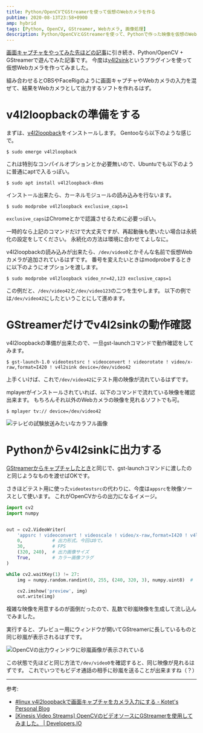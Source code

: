 ```yaml
---
title: Python/OpenCVでGStreamerを使って仮想のWebカメラを作る
pubtime: 2020-08-13T23:58+0900
amp: hybrid
tags: [Python, OpenCV, GStreamer, Webカメラ, 画像処理]
description: Python/OpenCVとGStreamerを使って、Pythonで作った映像を仮想のWebカメラ映像として出力してみました。これでOBSやFaceRigのようなソフトを作れるはずです、たぶん。
---
```


[画面キャプチャをやってみた先ほどの記事](/blog/2020/08/python-opencv-screen-capture)に引き続き、Python/OpenCV + GStreamerで遊んでみた記事です。
今度は[v4l2sink](https://gstreamer.freedesktop.org/documentation/video4linux2/v4l2sink.html)というプラグインを使って仮想Webカメラを作ってみました。

組み合わせるとOBSやFaceRigのように画面キャプチャやWebカメラの入力を混ぜて、結果をWebカメラとして出力するソフトを作れるはず。


# v4l2loopbackの準備をする

まずは、[v4l2loopback](https://github.com/umlaeute/v4l2loopback)をインストールします。
Gentooなら以下のような感じで。

``` shell
$ sudo emerge v4l2loopback
```

これは特別なコンパイルオプションとか必要無いので、Ubuntuでも以下のように普通にaptで入るっぽい。

``` shell
$ sudo apt install v4l2loopback-dkms
```

インストール出来たら、カーネルモジュールの読み込みを行ないます。

``` shell
$ sudo modprobe v4l2loopback exclusive_caps=1
```

`exclusive_caps`はChromeとかで認識させるために必要っぽい。

一時的なら上記のコマンドだけで大丈夫ですが、再起動後も使いたい場合は永続化の設定をしてください。
永続化の方法は環境に合わせてよしなに。

v4l2loopbackの読み込みが出来たら、`/dev/video0`とかそんな名前で仮想Webカメラが追加されているはずです。
番号を変えたいときはmodprobeするときに以下のようにオプションを渡します。

``` shell
$ sudo modprobe v4l2loopback video_nr=42,123 exclusive_caps=1
```

この例だと、`/dev/video42`と`/dev/video123`の二つを生やします。
以下の例では`/dev/video42`にしたということにして進めます。


# GStreamerだけでv4l2sinkの動作確認

v4l2loopbackの準備が出来たので、一旦gst-launchコマンドで動作確認をしてみます。

``` shell
$ gst-launch-1.0 videotestsrc ! videoconvert ! videorotate ! video/x-raw,format=I420 ! v4l2sink device=/dev/video42
```

上手くいけば、これで`/dev/video42`にテスト用の映像が流れているはずです。

mplayerがインストールされていれば、以下のコマンドで流れている映像を確認出来ます。
もちろんそれ以外のWebカメラの映像を見れるソフトでも可。

``` shell
$ mplayer tv:// device=/dev/video42
```

![テレビの試験放送みたいなカラフル画像](/blog/2020/08/gstreamer-videotestsrc.jpg "640x480")


# Pythonからv4l2sinkに出力する

[GStreamerからキャプチャしたとき](/blog/2020/08/python-opencv-screen-capture)と同じで、gst-launchコマンドに渡したのと同じようなものを渡せばOKです。

さきほどテスト用に使った`videotestsrc`の代わりに、今度は`appsrc`を映像ソースとして使います。
これがOpenCVからの出力になるイメージ。

``` python
import cv2
import numpy


out = cv2.VideoWriter(
    'appsrc ! videoconvert ! videoscale ! video/x-raw,format=I420 ! v4l2sink device=/dev/video42',
    0,           # 出力形式。今回は0で。
    30,          # FPS
    (320, 240),  # 出力画像サイズ
    True,        # カラー画像フラグ
)

while cv2.waitKey(1) != 27:
    img = numpy.random.randint(0, 255, (240, 320, 3), numpy.uint8)  # いわゆる砂嵐画像を生成

    cv2.imshow('preview', img)
    out.write(img)
```

複雑な映像を用意するのが面倒だったので、乱数で砂嵐映像を生成して流し込んでみました。

実行すると、プレビュー用にウィンドウが開いてGStreamerに長しているものと同じ砂嵐が表示されるはずです。

![OpenCVの出力ウィンドウに砂嵐画像が表示されている](/blog/2020/08/python-opencv-v4l2-preview.jpg "500x287")

この状態で先ほどと同じ方法で`/dev/video0`を確認すると、同じ映像が見れるはずです。
これでいつでもビデオ通話の相手に砂嵐を送ることが出来ますね（？）

---

参考:
- [#linux v4l2loopbackで画面キャプチャをカメラ入力にする - Kotet's Personal Blog](https://blog.kotet.jp/2020/04/v4l2loopback/)
- [[Kinesis Video Streams] OpenCVのビデオソースにGStreamerを使用してみました。 | Developers.IO](https://dev.classmethod.jp/articles/gstreamer-opencv/)
